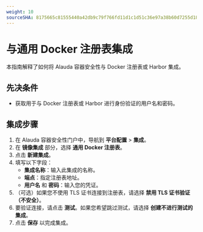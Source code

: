 ```yaml
---
weight: 10
sourceSHA: 8175665c81555440a42db9c79f766fd11d1c1d51c36e97a38b60d7255d182c46
---
```


# 与通用 Docker 注册表集成

本指南解释了如何将 Alauda 容器安全性与 Docker 注册表或 Harbor 集成。

## 先决条件

- 获取用于与 Docker 注册表或 Harbor 进行身份验证的用户名和密码。

## 集成步骤

1. 在 Alauda 容器安全性门户中，导航到 **平台配置** > **集成**。
2. 在 **镜像集成** 部分，选择 **通用 Docker 注册表**。
3. 点击 **新建集成**。
4. 填写以下字段：
   - **集成名称**：输入此集成的名称。
   - **端点**：指定注册表地址。
   - **用户名** 和 **密码**：输入您的凭证。
5. （可选）如果您不使用 TLS 证书连接到注册表，请选择 **禁用 TLS 证书验证（不安全）**。
6. 要验证连接，请点击 **测试**。如果您希望跳过测试，请选择 **创建不进行测试的集成**。
7. 点击 **保存** 以完成集成。
